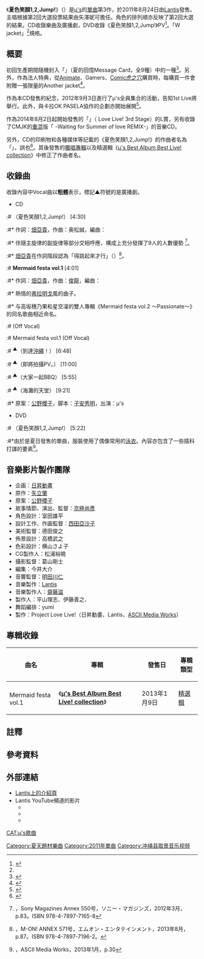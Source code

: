 {{Infobox Single
| Name            = 夏色笑顏1,2,Jump!
| Original name   = {{lang|ja|夏色えがおで1,2,Jump!}}
| Cover           = LL_3thSS_A.jpg
| Caption         =  单曲A面封面
| Artist          = [[μ's|μ's]]
| Album           = [[μ's_Best_Album_Best_Live!_collection|μ's Best Album Best Live! collection]]
| A-side          = 
| B-side          = Mermaid festa vol.1
| Released        = 2011年8月24日
| Format          = [[單曲|單曲]]
| Recorded        = 
| Genre           = [[J-pop|J-pop]]、[[角色歌|角色歌]]
| Length          = 4分30秒
| Label           = [[Lantis|Lantis]] 
| Writer          = [[畑亞貴|畑亞貴]]（作詞）<br />奥松誠（作曲）
| Producer        = [[齋藤滋|齋藤滋]]
| Certification   = 
| Chart position  = * 62位<small>（[[Oricon公信榜|Oricon]]）</small><ref name="oricon">{{Cite web|url=http://www.oricon.co.jp/prof/artist/523387/products/music/926158/1/|title=夏色えがおで1,2,Jump!|publisher=[[オリコン|オリコン]]|accessdate=2013-03-27|language=ja|archive-date=2013-10-26|archive-url=https://web.archive.org/web/20131026095312/http://www.oricon.co.jp/prof/artist/523387/products/music/926158/1/|dead-url=no}}</ref>
| Last single     = [[Snow_halation|Snow halation]]<br />（2010年）
| This single     = '''{{lang|ja|夏色えがおで1,2,Jump!}}'''<br />（2011年）
| Next single     = {{lang|ja|[[滿懷“love”接近中！|もぎゅっと“love”で接近中！]]}}<br/>（2012年）
| Misc            = {{External music video|1={{YouTube|PrVly7U9y84|{{lang|ja|【ラブライブ！】μ's3rdシングル「夏色えがおで1,2,Jump!」CM第１弾}}}}<br />{{YouTube|Jz6OX8cYUFA|{{lang|ja|【ラブライブ】μ's 3rdシングル「夏色えがおで1,2,Jump!」　ショートサイズPV}}}}<br />{{YouTube|rGLY4TetcTw|{{lang|ja|【ラブライブ！】「Mermaid festa vol.1」(3rdシングルc/w曲)試聴動画}}}}|Upper caption=公式 試聴動画}}
{{Extra track listing
 | Album = μ's Best Album Best Live! collection
 | Type = greatest
 | prev_track = {{lang|ja|あ・の・ね・が・ん・ば・れ!}}
 | prev_no = 10
 | this_track = '''{{lang|ja|夏色えがおで1,2,Jump!}}'''
 | track_no = 11
 | next_track = Mermaid festa vol.1
 | next_no = 12
 }}
}}

《'''夏色笑顏1,2,Jump!'''》（{{jpn|j=夏色えがおで1,2,Jump!|kn=なついろえがおでワンツージャンプ|rm=Natsuiro Egao de One, Two, Jump!}}）是[[μ's|μ's]]的[[單曲|單曲]]第3作，於2011年8月24日由[[Lantis|Lantis]]發售。主唱根據第2回大選投票結果由矢澤妮可擔任。角色的排列順亦反映了第2回大選的結果。CD收錄樂曲及廣播劇，DVD收錄《夏色笑顏1,2,Jump!》PV<ref name="cd">{{Cite web|url=http://www.lovelive-anime.jp/release.html|title=ラブライブ！｜CDリリース情報|accessdate=2012-09-18|language=ja|archive-date=2014-06-25|archive-url=https://web.archive.org/web/20140625084059/http://lovelive-anime.jp/release.html|dead-url=yes}}</ref>。「W jacket」{{NoteTag|和歌詞本大小相同，但畫像不同的卡片，以從外面可見的形式封入。}}<ref name="cd"/>規格。

== 概要 ==
初回生產期間隨機封入「{{lang|ja|夏の思い出{{Unicode|♥}}メッセージカード}}」（夏的回憶{{Unicode|♥}}Message Card，全9種）中的一種<ref name="release">{{Cite web|url=http://www.lovelive-anime.jp/release.html|title=ラブライブ！Official Web Site | CDリリース情報|accessdate=2013-03-27|archive-date=2014-06-25|archive-url=https://web.archive.org/web/20140625084059/http://lovelive-anime.jp/release.html|dead-url=yes}}</ref>。另外，作為法人特典，從[[Animate|Animate]]、Gamers、[[Comic虎之穴|Comic虎之穴]]購買時，每購買一件會附贈一張限量的Another jacket{{NoteTag|和歌詞本大小相同，但畫像不同的卡片。各商家附贈的畫像不同。}}<ref>{{Cite news|date=2011-08-08|url=http://www.koepota.jp/news/2011/08/08/0205.html|title=μ's3rdシングル「夏色えがおで1,2,Jump!」店舗別オリジナル特典・アナザージャケット公開！|publisher=koepota|accessdate=2012-09-18|language=ja|archive-date=2013-07-19|archive-url=https://web.archive.org/web/20130719162852/http://www.koepota.jp/news/2011/08/08/0205.html|dead-url=no}}</ref>。

作為本CD發售的紀念，2012年9月3日進行了μ's全員集合的活動，告知1st Live將舉行。此外，與卡拉OK PASELA協作的企劃亦開始展開<ref>{{Cite book|title=ラブライブ！ファーストファンブック|publisher=ASCII Media Works|pages=43|language=ja}}</ref>。

作為2014年8月2日起開始發售的「{{lang|ja|一番くじ ラブライブ！ 3rdステージ}}」（{{Tsl|ja|一番くじ|一番籤}} Love Live! 3rd Stage）的L賞，另有收錄了CMJK的[[重混|重混]]版「{{lang|ja|夏色えがおで1,2,Jump!}} -Waiting for Summer of love REMIX-」的音樂CD。

另外，CD的印刷物和各種媒体等記載的《夏色笑顏1,2,Jump!》的作曲者名為「{{Tsl|ja|近藤昭雄}}」，誤也<ref>{{Cite web|date=2011-12-16|url=http://aquio.exblog.jp/16955801/|title=”ラブライブ　お知らせ” : aquio bitter diary|accessdate=2013-01-13|language=ja|archive-date=2014-08-08|archive-url=https://web.archive.org/web/20140808044807/http://aquio.exblog.jp/16955801/|dead-url=no}}</ref>。其後發售的[[Love_Live!音樂作品列表#Memorial_BOX_Ⅰ_Solo_Live!_collection|獨唱專輯]]以及精選輯《[[μ's_Best_Album_Best_Live!_collection|μ's Best Album Best Live! collection]]》中修正了作曲者名。

== 收錄曲 ==
收錄內容中Vocal曲以'''粗體'''表示，標記▲符號的是廣播劇。
* CD
:# '''{{lang|ja|夏色えがおで1,2,Jump!}}'''（夏色笑顏1,2,Jump!） [4:30]
:#* 作詞：[[畑亞貴|畑亞貴]]，作曲：奥松誠，編曲：{{Tsl|ja|高田暁|高田曉}}
:#* 伴隨主旋律的副旋律等部分交相呼應，構成上充分發揮了9人的人數優勢<!-- 調換了語序，可能有誤譯，茲附日文版：「主旋律の裏で走る別旋律やサビの部分での掛け合いなど、9人という数を活かした構成になっている。」 --><ref>{{lang|ja|『2012 Merch. 俺嫁コレクション』}}，Sony Magazines Annex 550号，ソニー・マガジンズ，2012年3月，p.83。ISBN 978-4-7897-7165-8</ref>。
:#* [[畑亞貴|畑亞貴]]在作詞階段認為「得跳起來才行」（{{lang|ja|ジャンプするべきだ}}）<ref name="oreyome">{{lang|ja|『リスアニ! Vol.14.1 「ラブライブ! 」音楽大全』}}，M-ON! ANNEX 571号，エムオン・エンタテインメント，2013年8月，p.87。ISBN 978-4-7897-7196-2。</ref>。
:# '''Mermaid festa vol.1''' [4:01]
:#* 作詞：[[畑亞貴|畑亞貴]]，作曲：[[俊龍|俊龍]]，編曲：{{Tsl|ja|渡辺和紀|渡邊和紀}}
:#* 熱情的[[弗拉明戈|弗拉明戈]]風的曲子。
:#* 与高坂穗乃果和星空凜的雙人專輯《Mermaid festa vol.2 〜Passionate〜》的同名歌曲相近命名。
:# {{lang|ja|夏色えがおで1,2,Jump!}} (Off Vocal)
:# Mermaid festa vol.1 (Off Vocal)
:# {{lang|ja|沖縄到着！}}<sup>▲</sup>（到達[[沖繩|沖繩]]！） [6:48]
:# {{lang|ja|やがてPV撮影に。}}<sup>▲</sup>（即將拍攝PV。） [11:00]
:# {{lang|ja|みんなでBBQ}}<sup>▲</sup>（大家一起BBQ） [5:55]
:# {{lang|ja|波打ち際のパラダイス}}<sup>▲</sup>（海灘的天堂） [9:21]
:#* 原案：[[公野櫻子|公野櫻子]]，脚本：[[子安秀明|子安秀明]]，出演：μ's

* DVD
:# {{lang|ja|夏色えがおで1,2,Jump!}}（夏色笑顏1,2,Jump!） [5:22]
:#*由於是夏日發售的單曲，服裝使用了偶像常用的[[泳衣|泳衣]]。內容亦包含了一些插科打諢的要素<ref>{{lang|ja|『電撃ラブライブ！1学期』}}，ASCII Media Works，2013年1月，p.30</ref>。

== 音樂影片製作團隊 ==
* 企画：[[日昇動畫|日昇動畫]]
* 原作：[[矢立肇|矢立肇]]
* 原案：[[公野櫻子|公野櫻子]]
* 故事情節、演出、監督：[[京極尚彥|京極尚彥]]
* 角色設計：室田雄平
* 設計工作、作画監督：[[西田亞沙子|西田亞沙子]]
* 美術監督：德田俊之
* 佈景設計：高橋武之
* 色彩設計：横山さよ子
* CG製作人：松浦裕曉
* 攝影監督：葛山剛士
* 編集：今井大介
* 音響監督：[[明田川仁|明田川仁]]
* 音樂製作：[[Lantis|Lantis]]
* 音樂製作人：[[齋藤滋|齋藤滋]]
* 製作人：平山理志、伊藤善之、{{Tsl|ja|高野希義}}
* 舞蹈編排：yumi
* 製作：Project Love Live!（日昇動畫、Lantis、[[ASCII_Media_Works|ASCII Media Works]]）

== 專輯收錄 ==
{| class="wikitable"
! 曲名 !! 專輯 !! 發售日 !! 專輯類型
|-
| {{lang|ja|夏色えがおで1,2,Jump!}}||rowspan="2"|《'''[[μ's_Best_Album_Best_Live!_collection|μ's Best Album Best Live! collection]]'''》||rowspan="2"|2013年1月9日|| rowspan="2"|[[精選輯|精選輯]]
|-
| Mermaid festa vol.1
|}

== 註釋 ==
{{NoteFoot}}

== 參考資料 ==
{{Reflist}}

== 外部連結 ==
* [http://lantis.jp/release-item2.php?id=0507c49f369871f8d946233f4e19ec1f Lantis上的介紹頁] {{Wayback|url=http://lantis.jp/release-item2.php?id=0507c49f369871f8d946233f4e19ec1f |date=20160325012410 }}{{ja icon}}
* Lantis YouTube頻道的影片
** {{YouTube|PrVly7U9y84|{{lang|ja|【ラブライブ！】μ's3rdシングル「夏色えがおで1,2,Jump!」CM第1弾}}}}
** {{YouTube|Jz6OX8cYUFA|{{lang|ja|【ラブライブ】μ's 3rdシングル「夏色えがおで1,2,Jump!」ショートサイズPV}}}}
** {{YouTube|rGLY4TetcTw|{{lang|ja|【ラブライブ！】「Mermaid festa vol.1」(3rdシングルc/w曲)試聴動画}}}}

{{μ's}}

{{DEFAULTSORT:Natsuiro Egao de 1, 2, Jump!}}
[[Category:夏天題材樂曲|Category:夏天題材樂曲]]
[[Category:2011年單曲|Category:2011年單曲]]
[[CAT:μ's歌曲|CAT:μ's歌曲]]
[[Category:冲绳县取景音乐视频|Category:冲绳县取景音乐视频]]